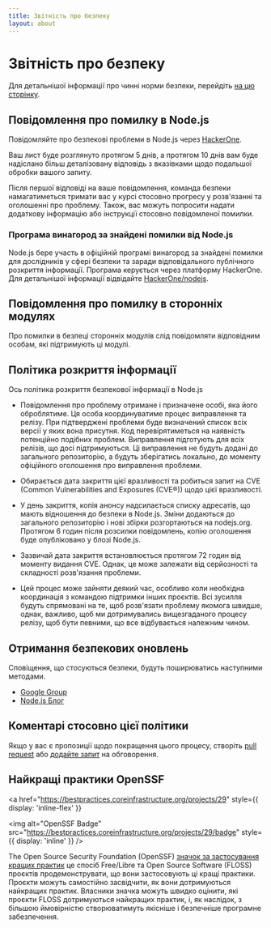 ```yaml
---
title: Звітність про безпеку
layout: about
---
```


# Звітність про безпеку

Для детальнішої інформації про чинні норми безпеки, перейдіть [на цю сторінку](https://github.com/nodejs/node/security/policy).

## Повідомлення про помилку в Node.js

Повідомляйте про безпекові проблеми в Node.js через [HackerOne](https://hackerone.com/nodejs).

Ваш лист буде розглянуто протягом 5 днів, а протягом 10 днів вам буде надіслано більш деталізовану відповідь з вказівками щодо подальшої обробки вашого запиту.

Після першої відповіді на ваше повідомлення, команда безпеки намагатиметься тримати вас у курсі стосовно прогресу у розв'язанні та оголошенні про проблему. Також, вас можуть попросити надати додаткову інформацію або інструкції стосовно повідомленої помилки.

### Програма винагород за знайдені помилки від Node.js

Node.js бере участь в офіційній програмі винагород за знайдені помилки для дослідників у сфері безпеки та заради відповідального публічного розкриття інформації. Програма керується через платформу HackerOne. Для детальнішої інформації відвідайте [HackerOne/nodejs](https://hackerone.com/nodejs).

## Повідомлення про помилку в сторонніх модулях

Про помилки в безпеці сторонніх модулів слід повідомляти відповідним особам, які підтримують ці модулі.

## Політика розкриття інформації

Ось політика розкриття безпекової інформації в Node.js

- Повідомлення про проблему отримане і призначене особі, яка його оброблятиме. Ця особа координуватиме процес виправлення та релізу. При підтверджені проблеми буде визначений список всіх версії у яких вона присутня. Код перевірятиметься на наявність потенційно подібних проблем. Виправлення підготують для всіх релізів, що досі підтримуються. Ці виправлення не будуть додані до загального репозиторію, а будуть зберігатись локально, до моменту офіційного оголошення про виправлення проблеми.

- Обирається дата закриття цієї вразливості та робиться запит на CVE (Common Vulnerabilities and Exposures (CVE®)) щодо цієї вразливості.

- У день закриття, копія анонсу надсилається списку адресатів, що мають відношення до безпеки в Node.js. Зміни додаються до загального репозиторію і нові збірки розгортаються на nodejs.org. Протягом 6 годин після розсилки повідомлень, копію оголошення буде опубліковано у блозі Node.js.

- Зазвичай дата закриття встановлюється протягом 72 годин від моменту видання CVE. Однак, це може залежати від серйозності та складності розв'язання проблеми.

- Цей процес може зайняти деякий час, особливо коли необхідна координація з командою підтримки інших проєктів. Всі зусилля будуть спрямовані на те, щоб розв'язати проблему якомога швидше, однак, важливо, щоб ми дотримувались вищезгаданого процесу релізу, щоб бути певними, що все відбувається належним чином.

## Отримання безпекових оновлень

Сповіщення, що стосуються безпеки, будуть поширюватись наступними методами.

- [Google Group](https://groups.google.com/group/nodejs-sec)
- [Node.js Блог](/blog)

## Коментарі стосовно цієї політики

Якщо у вас є пропозиції щодо покращення цього процесу, створіть [pull request](https://github.com/nodejs/nodejs.org) або
[додайте запит](https://github.com/nodejs/security-wg/issues/new) на обговорення.

## Найкращі практики OpenSSF

<a
  href="https://bestpractices.coreinfrastructure.org/projects/29"
  style={{ display: 'inline-flex' }}
>
  <img
    alt="OpenSSF Badge"
    src="https://bestpractices.coreinfrastructure.org/projects/29/badge"
    style={{ display: 'inline' }}
  />
</a>

The Open Source Security Foundation (OpenSSF) [значок за застосування кращих практик](https://github.com/coreinfrastructure/best-practices-badge) це спосіб Free/Libre та Open Source Software (FLOSS) проєктів продемонструвати, що вони застосовують ці кращі практики. Проєкти можуть самостійно засвідчити, як вони дотримуються найкращих практик. Власники значка можуть швидко оцінити, які проєкти FLOSS дотримуються найкращих практик, і, як наслідок, з більшою ймовірністю створюватимуть якісніше і безпечніше програмне забезпечення.
